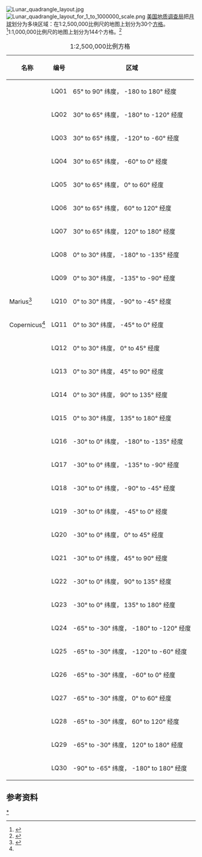 [[Image:Lunar_quadrangle_layout.jpg|thumb]]
[[Image:Lunar_quadrangle_layout_for_1_to_1000000_scale.png|thumb]]
[[美国地质调查局|美国地质调查局]]把[[月球|月球]]划分为多块区域：在1:2,500,000比例尺的地图上划分为30个[[方格_(地理)|方格]]。<ref>{{cite web| url=http://astrogeology.usgs.gov/Projects/PlanetaryMapping/Lunar/| title=Lunar Geologic Mapping| publisher=NASA/USGS Planetary Geologic Mapping Program| date=2007-09-19| accessdate=2007-12-09| archive-date=2013-02-17| archive-url=https://web.archive.org/web/20130217125715/http://astrogeology.usgs.gov/Projects/PlanetaryMapping/Lunar/| dead-url=no}}</ref>1:1,000,000比例尺的地图上划分为144个方格。<ref>{{Cite web |url=http://planetarynames.wr.usgs.gov/dAtlas.html |title=USGS Astrogeology: Gazetteer of Planetary Nomenclature - USGS Digital Atlas of the Moon<!-- Bot generated title --> |access-date=2011-11-29 |archive-date=2008-07-04 |archive-url=https://web.archive.org/web/20080704170439/http://planetarynames.wr.usgs.gov/dAtlas.html |dead-url=no }}</ref>

{| class="wikitable"
|+ 1:2,500,000比例方格
|-
!名称
!编号
!区域
|-
|
|LQ01
|65° to 90° 纬度， -180 to 180° 经度
|-
|
|LQ02
|30° to 65° 纬度， -180° to -120° 经度
|-
|
|LQ03
|30° to 65° 纬度， -120° to -60° 经度
|-
|
|LQ04
|30° to 65° 纬度， -60° to 0° 经度
|-
|
|LQ05
|30° to 65° 纬度， 0° to 60° 经度
|-
|
|LQ06
|30° to 65° 纬度， 60° to 120° 经度
|-
|
|LQ07
|30° to 65° 纬度， 120° to 180° 经度
|-
|
|LQ08
|0° to 30° 纬度， -180° to -135° 经度
|-
|
|LQ09
|0° to 30° 纬度， -135° to -90° 经度
|-
|Marius<ref name=mapping_program>{{cite web| url=http://astrogeology.usgs.gov/Projects/PlanetaryMapping/Lunar/layout.html| title=Lunar Geologic Mapping: Mapping Scheme and Layout| publisher=NASA/USGS Planetary Geologic Mapping Program| date=2006-04-21| accessdate=2009-11-08| archive-date=2013-02-17| archive-url=https://web.archive.org/web/20130217074916/http://astrogeology.usgs.gov/Projects/PlanetaryMapping/Lunar/layout.html| dead-url=no}}</ref>
|LQ10
|0° to 30° 纬度， -90° to -45° 经度
|-
|Copernicus<ref name=mapping_program/>
|LQ11
|0° to 30° 纬度， -45° to 0° 经度
|-
|
|LQ12
|0° to 30° 纬度， 0° to 45° 经度
|-
|
|LQ13
|0° to 30° 纬度， 45° to 90° 经度
|-
|
|LQ14
|0° to 30° 纬度， 90° to 135° 经度
|-
|
|LQ15
|0° to 30° 纬度， 135° to 180° 经度
|-
|
|LQ16
| -30° to 0° 纬度， -180° to -135° 经度
|-
|
|LQ17
| -30° to 0° 纬度， -135° to -90° 经度
|-
|
|LQ18
| -30° to 0° 纬度， -90° to -45° 经度
|-
|
|LQ19
| -30° to 0° 纬度， -45° to 0° 经度
|-
|
|LQ20
| -30° to 0° 纬度， 0° to 45° 经度
|-
|
|LQ21
| -30° to 0° 纬度， 45° to 90° 经度
|-
|
|LQ22
| -30° to 0° 纬度， 90° to 135° 经度
|-
|
|LQ23
| -30° to 0° 纬度， 135° to 180° 经度
|-
|
|LQ24
| -65° to -30° 纬度， -180° to -120° 经度
|-
|
|LQ25
| -65° to -30° 纬度， -120° to -60° 经度
|-
|
|LQ26
| -65° to -30° 纬度， -60° to 0° 经度
|-
|
|LQ27
| -65° to -30° 纬度， 0° to 60° 经度
|-
|
|LQ28
| -65° to -30° 纬度， 60° to 120° 经度
|-
|
|LQ29
| -65° to -30° 纬度， 120° to 180° 经度
|-
|
|LQ30
| -90° to -65° 纬度， -180° to 180° 经度
|}

{{Moon quadrangle layout}}

==参考资料==
{{reflist}}

[[Category:按方格划分的月球地理特征|*]]